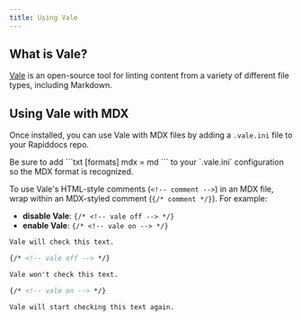 ```yaml
---
title: Using Vale 
---
```


## What is Vale?

[Vale](https://vale.sh/) is an open-source tool for linting content from a variety of different file types, including Markdown. 

## Using Vale with MDX

Once installed, you can use Vale with MDX files by adding a `.vale.ini` file to your Rapiddocs repo. 

<Tip>
Be sure to add 
```txt
[formats]
mdx = md
```
to your `.vale.ini` configuration so the MDX format is recognized. 
</Tip>

To use Vale's HTML-style comments (`<!-- comment -->`) in an MDX file, wrap within an MDX-styled comment (`{/* comment */}`). For example:
- **disable Vale**: `{/* <!-- vale off --> */}`
- **enable Vale**: `{/* <!-- vale on --> */}`


```markdown title='Example Vale Usage'
Vale will check this text.

{/* <!-- vale off --> */}

Vale won't check this text.

{/* <!-- vale on --> */}

Vale will start checking this text again.
```